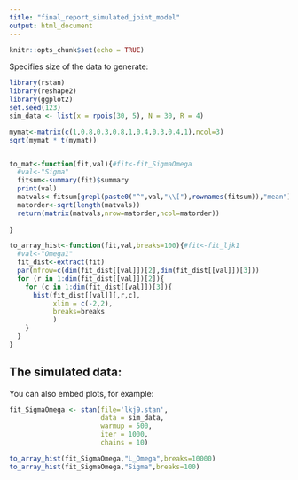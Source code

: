 ```yaml
---
title: "final_report_simulated_joint_model"
output: html_document
---
```


```r
knitr::opts_chunk$set(echo = TRUE)
```

Specifies size of the data to generate:

```r
library(rstan)
library(reshape2)
library(ggplot2)
set.seed(123)
sim_data <- list(x = rpois(30, 5), N = 30, R = 4) 

mymat<-matrix(c(1,0.8,0.3,0.8,1,0.4,0.3,0.4,1),ncol=3)
sqrt(mymat * t(mymat))


to_mat<-function(fit,val){#fit<-fit_SigmaOmega
  #val<-"Sigma"
  fitsum<-summary(fit)$summary
  print(val)
  matvals<-fitsum[grepl(paste0("^",val,"\\["),rownames(fitsum)),"mean"]
  matorder<-sqrt(length(matvals))
  return(matrix(matvals,nrow=matorder,ncol=matorder))
  
}

to_array_hist<-function(fit,val,breaks=100){#fit<-fit_ljk1
  #val<-"Omega1"
  fit_dist<-extract(fit)
  par(mfrow=c(dim(fit_dist[[val]])[2],dim(fit_dist[[val]])[3]))
  for (r in 1:dim(fit_dist[[val]])[2]){
    for (c in 1:dim(fit_dist[[val]])[3]){
      hist(fit_dist[[val]][,r,c],
           xlim = c(-2,2),
           breaks=breaks
           )
    }
  }
}
```

## The simulated data:

You can also embed plots, for example:

```r
fit_SigmaOmega <- stan(file='lkj9.stan', 
                       data = sim_data,
                       warmup = 500, 
                       iter = 1000,
                       chains = 10)

to_array_hist(fit_SigmaOmega,"L_Omega",breaks=10000)
to_array_hist(fit_SigmaOmega,"Sigma",breaks=100)

```
